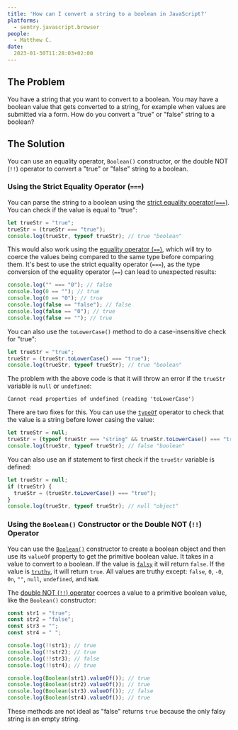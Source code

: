 ```yaml
---
title: 'How can I convert a string to a boolean in JavaScript?'
platforms: 
  - sentry.javascript.browser
people: 
  - Matthew C.
date:
  2023-01-30T11:28:03+02:00
---
```


## The Problem

You have a string that you want to convert to a boolean. You may have a boolean value that gets converted to a string, for example when values are submitted via a form. How do you convert a "true" or "false" string to a boolean?

## The Solution

You can use an equality operator, `Boolean()` constructor, or the double NOT (`!!`) operator to convert a "true" or "false" string to a boolean.

### Using the Strict Equality Operator (`===`)

You can parse the string to a boolean using the [strict equality operator(`===`)](https://developer.mozilla.org/en-US/docs/Web/JavaScript/Reference/Operators/Strict_equality). You can check if the value is equal to "true":

```javascript
let trueStr = "true";
trueStr = (trueStr === "true");
console.log(trueStr, typeof trueStr); // true "boolean"
```

This would also work using the [equality operator (`==`)](https://developer.mozilla.org/en-US/docs/Web/JavaScript/Reference/Operators/Equality), which will try to coerce the values being compared to the same type before comparing them. It's best to use the strict equality operator (`===`), as the type conversion of the equality operator (`==`) can lead to unexpected results:

```javascript
console.log("" === "0"); // false
console.log(0 == ""); // true
console.log(0 == "0"); // true
console.log(false == "false"); // false
console.log(false == "0"); // true
console.log(false == ""); // true
```

You can also use the `toLowerCase()` method to do a case-insensitive check for "true":

```javascript
let trueStr = "true";
trueStr = (trueStr.toLowerCase() === "true");
console.log(trueStr, typeof trueStr); // true "boolean"
```

The problem with the above code is that it will throw an error if the `trueStr` variable is `null` or `undefined`:

```
Cannot read properties of undefined (reading 'toLowerCase')
```

There are two fixes for this. You can use the [`typeOf`](https://developer.mozilla.org/en-US/docs/Web/JavaScript/Reference/Operators/typeof) operator to check that the value is a string before lower casing the value:

```javascript
let trueStr = null;
trueStr = (typeof trueStr === "string" && trueStr.toLowerCase() === "true");
console.log(trueStr, typeof trueStr); // false "boolean"
```

You can also use an if statement to first check if the `trueStr` variable is defined:

```javascript
let trueStr = null;
if (trueStr) {
  trueStr = (trueStr.toLowerCase() === "true");
}
console.log(trueStr, typeof trueStr); // null "object"
```

### Using the `Boolean()` Constructor or the Double NOT (`!!`) Operator

You can use the [`Boolean()`](https://developer.mozilla.org/en-US/docs/Web/JavaScript/Reference/Global_Objects/Boolean/Boolean) constructor to create a boolean object and then use its `valueOf` property to get the primitive boolean value. It takes in a value to convert to a boolean. If the value is [`falsy`](https://developer.mozilla.org/en-US/docs/Glossary/Falsy) it will return `false`. If the value is [`truthy`](https://developer.mozilla.org/en-US/docs/Glossary/Truthy), it will return `true`. All values are truthy except: `false`, `0`, `-0`, `0n`,  `""`, `null`, `undefined`, and `NaN`.

The [double NOT (`!!`) operator](https://developer.mozilla.org/en-US/docs/Web/JavaScript/Reference/Operators/Logical_NOT#double_not_!!) coerces a value to a primitive boolean value, like the `Boolean()` constructor:

```javascript
const str1 = "true";
const str2 = "false";
const str3 = "";
const str4 = " ";

console.log(!!str1); // true
console.log(!!str2); // true
console.log(!!str3); // false
console.log(!!str4); // true

console.log(Boolean(str1).valueOf()); // true
console.log(Boolean(str2).valueOf()); // true
console.log(Boolean(str3).valueOf()); // false
console.log(Boolean(str4).valueOf()); // true
```

These methods are not ideal as "false" returns `true` because the only falsy string is an empty string.
